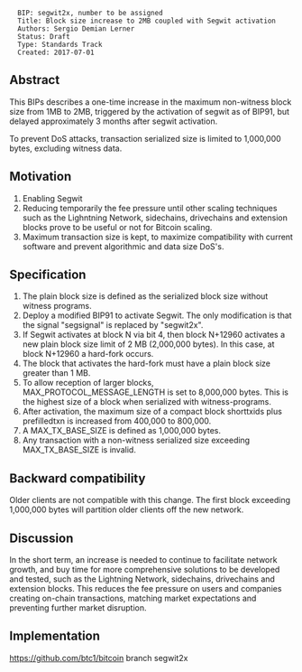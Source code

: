 <pre>
  BIP: segwit2x, number to be assigned 
  Title: Block size increase to 2MB coupled with Segwit activation
  Authors: Sergio Demian Lerner
  Status: Draft
  Type: Standards Track
  Created: 2017-07-01
</pre>

==Abstract==

This BIPs describes a one-time increase in the maximum non-witness block size from 1MB to 2MB, triggered by the activation of segwit as of BIP91, but delayed approximately 3 months after segwit activation.

To prevent DoS attacks, transaction serialized size is limited to 1,000,000 bytes, excluding witness data.

==Motivation==

# Enabling Segwit
# Reducing temporarily the fee pressure until other scaling techniques such as the Lighntning Network, sidechains, drivechains and extension blocks prove to be useful or not for Bitcoin scaling.
# Maximum transaction size is kept, to maximize compatibility with current software and prevent algorithmic and data size DoS's.

==Specification==

# The plain block size is defined as the serialized block size without witness programs.
# Deploy a modified BIP91 to activate Segwit. The only modification is that the signal "segsignal" is replaced by "segwit2x".
# If Segwit activates at block N via bit 4, then block N+12960 activates a new plain block size limit of 2 MB (2,000,000 bytes). In this case, at block N+12960 a hard-fork occurs.
# The block that activates the hard-fork must have a plain block size greater than 1 MB.
# To allow reception of larger blocks, MAX_PROTOCOL_MESSAGE_LENGTH is set to 8,000,000 bytes. This is the highest size of a block when serialized with witness-programs.
# After activation, the maximum size of a compact block shorttxids plus prefilledtxn is increased from 400,000 to 800,000.
# A MAX_TX_BASE_SIZE is defined as 1,000,000 bytes.
# Any transaction with a non-witness serialized size exceeding MAX_TX_BASE_SIZE is invalid.


==Backward compatibility==

Older clients are not compatible with this change.  The first block exceeding 1,000,000 bytes will partition older clients off the new network.

==Discussion==

In the short term, an increase is needed to continue to facilitate
network growth, and buy time for more comprehensive solutions to be
developed and tested, such as the Lightning Network, sidechains, drivechains and extension blocks.
This reduces the fee pressure on users and companies creating on-chain transactions, matching market expectations and preventing further market disruption.


==Implementation==

https://github.com/btc1/bitcoin branch segwit2x

